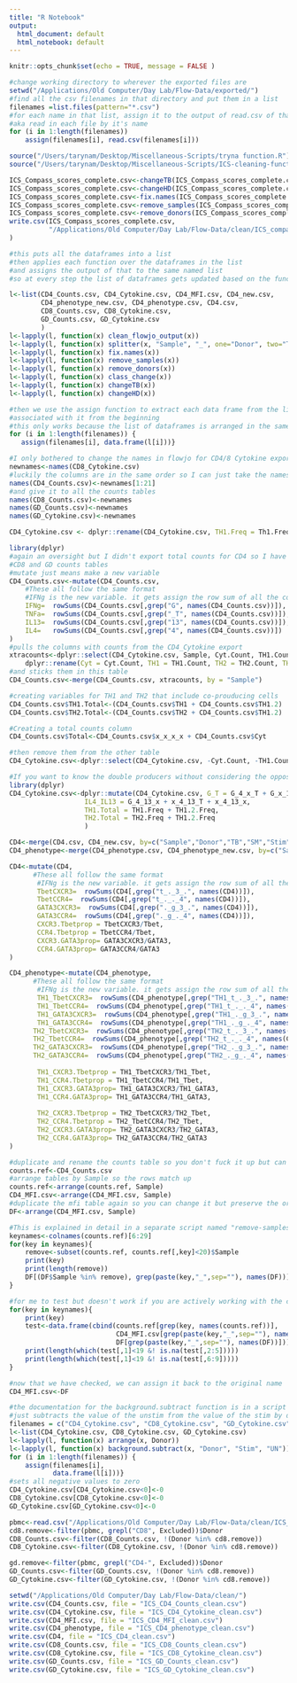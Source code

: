 ```yaml
---
title: "R Notebook"
output:
  html_document: default
  html_notebook: default
---
```

```r
knitr::opts_chunk$set(echo = TRUE, message = FALSE )
```

```r
#change working directory to wherever the exported files are
setwd("/Applications/Old Computer/Day Lab/Flow-Data/exported/")
#find all the csv filenames in that directory and put them in a list
filenames =list.files(pattern="*.csv")
#for each name in that list, assign it to the output of read.csv of that name
#aka read in each file by it's name
for (i in 1:length(filenames)) 
    assign(filenames[i], read.csv(filenames[i]))
```

```r
source("/Users/tarynam/Desktop/Miscellaneous-Scripts/tryna function.R")
source("/Users/tarynam/Desktop/Miscellaneous-Scripts/ICS-cleaning-functions.R")
```

```r
ICS_Compass_scores_complete.csv<-changeTB(ICS_Compass_scores_complete.csv)
ICS_Compass_scores_complete.csv<-changeHD(ICS_Compass_scores_complete.csv)
ICS_Compass_scores_complete.csv<-fix.names(ICS_Compass_scores_complete.csv)
ICS_Compass_scores_complete.csv<-remove_samples(ICS_Compass_scores_complete.csv)
ICS_Compass_scores_complete.csv<-remove_donors(ICS_Compass_scores_complete.csv)
write.csv(ICS_Compass_scores_complete.csv,
          "/Applications/Old Computer/Day Lab/Flow-Data/clean/ICS_compass_complete_clean.csv"
)
```

```r
#this puts all the dataframes into a list 
#then applies each function over the dataframes in the list
#and assigns the output of that to the same named list
#so at every step the list of dataframes gets updated based on the function output 

l<-list(CD4_Counts.csv, CD4_Cytokine.csv, CD4_MFI.csv, CD4_new.csv,
        CD4_phenotype_new.csv, CD4_phenotype.csv, CD4.csv, 
        CD8_Counts.csv, CD8_Cytokine.csv, 
        GD_Counts.csv, GD_Cytokine.csv
        )
l<-lapply(l, function(x) clean_flowjo_output(x))
l<-lapply(l, function(x) splitter(x, "Sample", "_", one="Donor", two="TB", three="SM", four="Stim"))
l<-lapply(l, function(x) fix.names(x))
l<-lapply(l, function(x) remove_samples(x))
l<-lapply(l, function(x) remove_donors(x))
l<-lapply(l, function(x) class_change(x))
l<-lapply(l, function(x) changeTB(x))
l<-lapply(l, function(x) changeHD(x))

#then we use the assign function to extract each data frame from the list and assign it to the filename
#associated with it from the beginning
#this only works because the list of dataframes is arranged in the same order as the list filenames 
for (i in 1:length(filenames)) {
   assign(filenames[i], data.frame(l[i]))}
```

```r
#I only bothered to change the names in flowjo for CD4/8 Cytokine exports so the rest are ugly
newnames<-names(CD8_Cytokine.csv)
#luckily the columns are in the same order so I can just take the names from one of those 
names(CD4_Counts.csv)<-newnames[1:21]
#and give it to all the counts tables
names(CD8_Counts.csv)<-newnames
names(GD_Counts.csv)<-newnames
names(GD_Cytokine.csv)<-newnames

CD4_Cytokine.csv <- dplyr::rename(CD4_Cytokine.csv, TH1.Freq = Th1.Freq)
```

```r
library(dplyr)
#again an oversight but I didn't export total counts for CD4 so I have to make them to match 
#CD8 and GD counts tables
#mutate just means make a new variable 
CD4_Counts.csv<-mutate(CD4_Counts.csv,
    #These all follow the same format
    #IFNg is the new variable. it gets assign the row sum of all the columns that have a G in the name
    IFNg=  rowSums(CD4_Counts.csv[,grep("G", names(CD4_Counts.csv))]),
    TNFa=  rowSums(CD4_Counts.csv[,grep("_T", names(CD4_Counts.csv))]),
    IL13=  rowSums(CD4_Counts.csv[,grep("13", names(CD4_Counts.csv))]),
    IL4=   rowSums(CD4_Counts.csv[,grep("4", names(CD4_Counts.csv))])
)
#pulls the columns with counts from the CD4_Cytokine export
xtracounts<-dplyr::select(CD4_Cytokine.csv, Sample, Cyt.Count, TH1.Count, TH1.2.Count, TH2.Count)%>%
    dplyr::rename(Cyt = Cyt.Count, TH1 = TH1.Count, TH2 = TH2.Count, TH1.2 = TH1.2.Count)
#and sticks them in this table
CD4_Counts.csv<-merge(CD4_Counts.csv, xtracounts, by = "Sample")

#creating variables for TH1 and TH2 that include co-prouducing cells
CD4_Counts.csv$TH1.Total<-(CD4_Counts.csv$TH1 + CD4_Counts.csv$TH1.2)
CD4_Counts.csv$TH2.Total<-(CD4_Counts.csv$TH2 + CD4_Counts.csv$TH1.2)

#Creating a total counts column
CD4_Counts.csv$Total<-CD4_Counts.csv$x_x_x_x + CD4_Counts.csv$Cyt

#then remove them from the other table
CD4_Cytokine.csv<-dplyr::select(CD4_Cytokine.csv, -Cyt.Count, -TH1.Count, -TH1.2.Count, -TH2.Count)
```

```r
#If you want to know the double producers without considering the opposite TH cytokines
library(dplyr)
CD4_Cytokine.csv<-dplyr::mutate(CD4_Cytokine.csv, G_T = G_4_x_T + G_x_13_T + G_x_x_T,
                   IL4_IL13 = G_4_13_x + x_4_13_T + x_4_13_x,
                   TH1.Total = TH1.Freq + TH1.2.Freq,
                   TH2.Total = TH2.Freq + TH1.2.Freq
                   )
```

```r
CD4<-merge(CD4.csv, CD4_new.csv, by=c("Sample","Donor","TB","SM","Stim" ), all=TRUE)
CD4_phenotype<-merge(CD4_phenotype.csv, CD4_phenotype_new.csv, by=c("Sample","Donor","TB","SM","Stim" ), all=TRUE)
```

```r
CD4<-mutate(CD4,
      #These all follow the same format
       #IFNg is the new variable. it gets assign the row sum of all the columns that have a G in the name
       TbetCXCR3=  rowSums(CD4[,grep("t_._3_.", names(CD4))]),
       TbetCCR4=  rowSums(CD4[,grep("t_._._4", names(CD4))]),
       GATA3CXCR3=  rowSums(CD4[,grep("._g_3_.", names(CD4))]),
       GATA3CCR4=  rowSums(CD4[,grep("._g_._4", names(CD4))]),
       CXCR3.Tbetprop = TbetCXCR3/Tbet,
       CCR4.Tbetprop = TbetCCR4/Tbet,
       CXCR3.GATA3prop= GATA3CXCR3/GATA3,
       CCR4.GATA3prop= GATA3CCR4/GATA3
)

CD4_phenotype<-mutate(CD4_phenotype,
      #These all follow the same format
       #IFNg is the new variable. it gets assign the row sum of all the columns that have a G in the name
       TH1_TbetCXCR3=  rowSums(CD4_phenotype[,grep("TH1_t_._3_.", names(CD4_phenotype))]),
       TH1_TbetCCR4=  rowSums(CD4_phenotype[,grep("TH1_t_._._4", names(CD4_phenotype))]),
       TH1_GATA3CXCR3=  rowSums(CD4_phenotype[,grep("TH1_._g_3_.", names(CD4_phenotype))]),
       TH1_GATA3CCR4=  rowSums(CD4_phenotype[,grep("TH1_._g_._4", names(CD4_phenotype))]),
      TH2_TbetCXCR3=  rowSums(CD4_phenotype[,grep("TH2_t_._3_.", names(CD4_phenotype))]),
      TH2_TbetCCR4=  rowSums(CD4_phenotype[,grep("TH2_t_._._4", names(CD4_phenotype))]),
      TH2_GATA3CXCR3=  rowSums(CD4_phenotype[,grep("TH2_._g_3_.", names(CD4_phenotype))]),
      TH2_GATA3CCR4=  rowSums(CD4_phenotype[,grep("TH2_._g_._4", names(CD4_phenotype))]),
      
       TH1_CXCR3.Tbetprop = TH1_TbetCXCR3/TH1_Tbet,
       TH1_CCR4.Tbetprop = TH1_TbetCCR4/TH1_Tbet,
       TH1_CXCR3.GATA3prop= TH1_GATA3CXCR3/TH1_GATA3,
       TH1_CCR4.GATA3prop= TH1_GATA3CCR4/TH1_GATA3,
      
       TH2_CXCR3.Tbetprop = TH2_TbetCXCR3/TH2_Tbet,
       TH2_CCR4.Tbetprop = TH2_TbetCCR4/TH2_Tbet,
       TH2_CXCR3.GATA3prop= TH2_GATA3CXCR3/TH2_GATA3,
       TH2_CCR4.GATA3prop= TH2_GATA3CCR4/TH2_GATA3
)


```


```r
#duplicate and rename the counts table so you don't fuck it up but can still use it
counts.ref<-CD4_Counts.csv
#arrange tables by Sample so the rows match up
counts.ref<-arrange(counts.ref, Sample)
CD4_MFI.csv<-arrange(CD4_MFI.csv, Sample)
#duplicate the mfi table again so you can change it but preserve the original just in case
DF<-arrange(CD4_MFI.csv, Sample)

#This is explained in detail in a separate script named "remove-samples-using-key.R"
keynames<-colnames(counts.ref)[6:29]
for(key in keynames){
    remove<-subset(counts.ref, counts.ref[,key]<20)$Sample
    print(key)
    print(length(remove))
    DF[(DF$Sample %in% remove), grep(paste(key,"_",sep=""), names(DF))]<-NA
}

#for me to test but doesn't work if you are actively working with the code. Only works if you just run the whole script. also documented in the same script as above
for(key in keynames){
    print(key)
    test<-data.frame(cbind(counts.ref[grep(key, names(counts.ref))], 
                           CD4_MFI.csv[grep(paste(key,"_",sep=""), names(CD4_MFI.csv))],
                           DF[grep(paste(key,"_",sep=""), names(DF))]))
    print(length(which(test[,1]<19 &! is.na(test[,2:5]))))
    print(length(which(test[,1]<19 &! is.na(test[,6:9]))))
}

#now that we have checked, we can assign it back to the original name
CD4_MFI.csv<-DF
```

```r
#the documentation for the background.subtract function is in a script in the miscellaneous folder
#just subtracts the value of the unstim from the value of the stim by donor
filenames = c("CD4_Cytokine.csv", "CD8_Cytokine.csv", "GD_Cytokine.csv")
l<-list(CD4_Cytokine.csv, CD8_Cytokine.csv, GD_Cytokine.csv)
l<-lapply(l, function(x) arrange(x, Donor))
l<-lapply(l, function(x) background.subtract(x, "Donor", "Stim", "UN"))
for (i in 1:length(filenames)) {
    assign(filenames[i], 
           data.frame(l[i]))}
#sets all negative values to zero
CD4_Cytokine.csv[CD4_Cytokine.csv<0]<-0
CD8_Cytokine.csv[CD8_Cytokine.csv<0]<-0
GD_Cytokine.csv[GD_Cytokine.csv<0]<-0
```

```r
pbmc<-read.csv("/Applications/Old Computer/Day Lab/Flow-Data/clean/ICS_DonorInfo_clean.csv")
cd8.remove<-filter(pbmc, grepl("CD8", Excluded))$Donor
CD8_Counts.csv<-filter(CD8_Counts.csv, !(Donor %in% cd8.remove))
CD8_Cytokine.csv<-filter(CD8_Cytokine.csv, !(Donor %in% cd8.remove))

gd.remove<-filter(pbmc, grepl("CD4-", Excluded))$Donor
GD_Counts.csv<-filter(GD_Counts.csv, !(Donor %in% cd8.remove))
GD_Cytokine.csv<-filter(GD_Cytokine.csv, !(Donor %in% cd8.remove))

```

```r
setwd("/Applications/Old Computer/Day Lab/Flow-Data/clean/")
write.csv(CD4_Counts.csv, file = "ICS_CD4_Counts_clean.csv")
write.csv(CD4_Cytokine.csv, file = "ICS_CD4_Cytokine_clean.csv")
write.csv(CD4_MFI.csv, file = "ICS_CD4_MFI_clean.csv")
write.csv(CD4_phenotype, file = "ICS_CD4_phenotype_clean.csv")
write.csv(CD4, file = "ICS_CD4_clean.csv")
write.csv(CD8_Counts.csv, file = "ICS_CD8_Counts_clean.csv")
write.csv(CD8_Cytokine.csv, file = "ICS_CD8_Cytokine_clean.csv")
write.csv(GD_Counts.csv, file = "ICS_GD_Counts_clean.csv")
write.csv(GD_Cytokine.csv, file = "ICS_GD_Cytokine_clean.csv")
```

